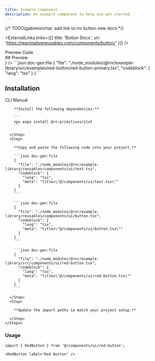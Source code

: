 ```yaml
---
title: Example component
description: An example component to help you get started.
---
```



{/* TODO(gabimoncha): add link to rnr button new docs */}

<ExternalLinks
  links={[{ title: 'Button Docs', url: 'https://reactnativereusables.com/components/button/' }]}
/>

<div className="h-5" />

<Tabs defaultValue="preview">
  <TabsList>
    <TabsTrigger value="preview">Preview</TabsTrigger>
    <TabsTrigger value="code">Code</TabsTrigger>
  </TabsList>
  <TabsContent value="preview">
    <div id="preview" className='*:hidden scroll-m-20' aria-hidden>
      ## Preview
    </div>
    <PreviewCard preview={<RedButtonPreview />} />
  </TabsContent>
  <TabsContent value="code">
    ```json doc-gen:file
    {
      "file": "./node_modules/@rnr/example-library/src/examples/red-button/red-button-primary.tsx",
      "codeblock": {
        "lang": "tsx"
      }
    }
    ```
  </TabsContent>
</Tabs>

## Installation

<Tabs defaultValue="cli">
  <TabsList>
    <TabsTrigger id="cli" value="cli">CLI</TabsTrigger>
    <TabsTrigger id="manual" value="manual">Manual</TabsTrigger>
  </TabsList>
  <TabsContent value="cli">
     <CommandTabs args={["add", "https://rnr-registry-template-docs.vercel.app/r/example-component.json"]}/>
  </TabsContent>
  <TabsContent value="manual">
    <Steps> 
      <Step>
 
        **Install the following dependencies:**

        ```
        npx expo install @rn-primitives/slot
        ```

      </Step>
      <Step>

        **Copy and paste the following code into your project.**

        ```json doc-gen:file
        {
          "file": "./node_modules/@rnr/example-library/reusables/components/ui/text.tsx",
          "codeblock": {
            "lang": "tsx",
            "meta": "title=\"@/components/ui/text.tsx\""
          }
        }
        ```

        ```json doc-gen:file
        {
          "file": "./node_modules/@rnr/example-library/reusables/components/ui/button.tsx",
          "codeblock": {
            "lang": "tsx",
            "meta": "title=\"@/components/ui/button.tsx\""
          }
        }
        ```

        ```json doc-gen:file
        {
          "file": "./node_modules/@rnr/example-library/src/components/ui/red-button.tsx",
          "codeblock": {
            "lang": "tsx",
            "meta": "title=\"@/components/ui/red-button.tsx\""
          }
        }
        ```

      </Step>
      <Step>

        **Update the import paths to match your project setup.**

      </Step>
    </Steps>

  </TabsContent>
</Tabs>

### Usage

```tsx
import { RedButton } from '@/components/ui/red-button';
```

```tsx
<RedButton label="Red Button" />
```
